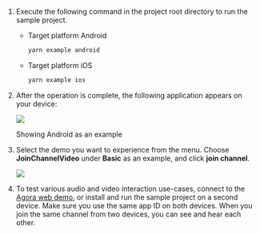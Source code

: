 <PlatformWrapper platform="react-native">

1. Execute the following command in the project root directory to run the sample project.

    * Target platform Android

        ```bash
        yarn example android
        ```

    * Target platform iOS

        ```bash
        yarn example ios
        ```

1. After the operation is complete, the following application appears on your device: 

    ![](https://agora-doc.s3.us-east-1.amazonaws.com/images/video-sdk/run-compile-rn-step-2.png)

    Showing Android as an example

1. Select the demo you want to experience from the menu. Choose **JoinChannelVideo** under **Basic** as an example, and click **join channel**.

    ![](https://agora-doc.s3.us-east-1.amazonaws.com/images/video-sdk/run-compile-rn-step-3.png)

1. To test various audio and video interaction use-cases, connect to the [Agora web demo](https://webdemo.agora.io/basicVideoCall/index.html), or install and run the sample project on a second device. Make sure you use the same app ID on both devices. When you join the same channel from two devices, you can see and hear each other.

</PlatformWrapper>
